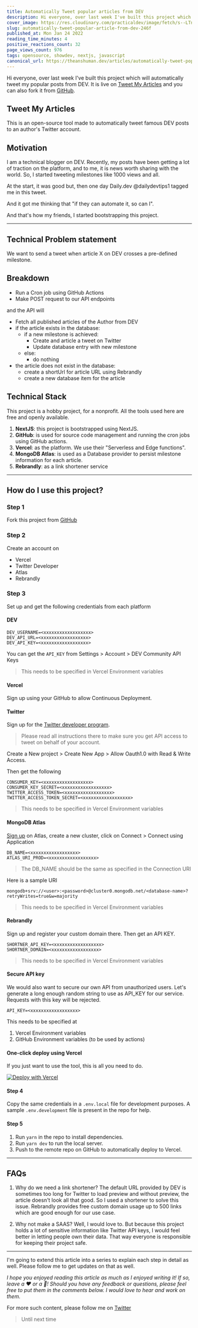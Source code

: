```yaml
---
title: Automatically Tweet popular articles from DEV
description: Hi everyone, over last week I've built this project which will automatically tweet my popular posts...
cover_image: https://res.cloudinary.com/practicaldev/image/fetch/s--LTnqQXYv--/c_imagga_scale,f_auto,fl_progressive,h_420,q_auto,w_1000/https://dev-to-uploads.s3.amazonaws.com/uploads/articles/sw095j0iszqyncabnttd.jpg
slug: automatically-tweet-popular-article-from-dev-246f
published_at: Mon Jan 24 2022
reading_time_minutes: 4
positive_reactions_count: 32
page_views_count: 976
tags: opensource, showdev, nextjs, javascript
canonical_url: https://theanshuman.dev/articles/automatically-tweet-popular-article-from-dev-246f
---
```


Hi everyone, over last week I've built this project which will automatically tweet my popular posts from DEV. It is live on [Tweet My Articles](https://tma.theanshuman.dev) and you can also fork it from [GitHub](https://github.com/Anshuman71/tweet-my-articles).

## Tweet My Articles

This is an open-source tool made to automatically tweet famous DEV posts to an author's Twitter account.

## Motivation

I am a technical blogger on DEV. Recently, my posts have been getting a lot of traction on the platform, and to me, it is news worth sharing with the world. So, I started tweeting milestones like 1000 views and all.

At the start, it was good but, then one day Daily.dev @dailydevtips1 tagged me in this tweet.

And it got me thinking that "if they can automate it, so can I".

And that's how my friends, I started bootstrapping this project.

---

## Technical Problem statement

We want to send a tweet when article X on DEV crosses a pre-defined milestone.

## Breakdown

- Run a Cron job using GitHub Actions
- Make POST request to our API endpoints

and the API will

- Fetch all published articles of the Author from DEV
- if the article exists in the database:
  - if a new milestone is achieved:
    - Create and article a tweet on Twitter
    - Update database entry with new milestone
  - else:
    - do nothing
- the article does not exist in the database:
  - create a shortUrl for article URL using Rebrandly
  - create a new database item for the article

## Technical Stack

This project is a hobby project, for a nonprofit. All the tools used here are free and openly available.

1. **NextJS**: this project is bootstrapped using NextJS.
2. **GitHub**: is used for source code management and running the cron jobs using GitHub actions.
3. **Vercel**: as the platform. We use their "Serverless and Edge functions".
4. **MongoDB Atlas**: is used as a Database provider to persist milestone information for each article.
5. **Rebrandly**: as a link shortener service

---

## How do I use this project?

### Step 1

Fork this project from [GitHub](https://github.com/Anshuman71/tweet-my-articles)

### Step 2

Create an account on

- Vercel
- Twitter Developer
- Atlas
- Rebrandly

### Step 3

Set up and get the following credentials from each platform

#### DEV

```
DEV_USERNAME=<xxxxxxxxxxxxxxxxxx>
DEV_API_URL=<xxxxxxxxxxxxxxxxxx>
DEV_API_KEY=<xxxxxxxxxxxxxxxxxx>
```

You can get the `API_KEY` from Settings > Account > DEV Community API Keys

> This needs to be specified in Vercel Environment variables

#### Vercel

Sign up using your GitHub to allow Continuous Deployment.

#### Twitter

Sign up for the [Twitter developer program](https://developer.twitter.com/en).

> Please read all instructions there to make sure you get API access to tweet on behalf of your account.

Create a New project > Create New App > Allow Oauth1.0 with Read & Write Access.

Then get the following

```
CONSUMER_KEY=<xxxxxxxxxxxxxxxxxx>
CONSUMER_KEY_SECRET=<xxxxxxxxxxxxxxxxxx>
TWITTER_ACCESS_TOKEN=<xxxxxxxxxxxxxxxxxx>
TWITTER_ACCESS_TOKEN_SECRET=<xxxxxxxxxxxxxxxxxx>
```

> This needs to be specified in Vercel Environment variables

#### MongoDB Atlas

[Sign up](https://www.mongodb.com/atlas/database) on Atlas, create a new cluster, click on Connect > Connect using Application

```
DB_NAME=<xxxxxxxxxxxxxxxxxx>
ATLAS_URI_PROD=<xxxxxxxxxxxxxxxxxx>
```

> The DB_NAME should be the same as specified in the Connection URI

Here is a sample URI

```
mongodb+srv://<user>:<password>@cluster0.mongodb.net/<database-name>?retryWrites=true&w=majority
```

> This needs to be specified in Vercel Environment variables

#### Rebrandly

Sign up and register your custom domain there. Then get an API KEY.

```
SHORTNER_API_KEY=<xxxxxxxxxxxxxxxxxx>
SHORTNER_DOMAIN=<xxxxxxxxxxxxxxxxxx>
```

> This needs to be specified in Vercel Environment variables

#### Secure API key

We would also want to secure our own API from unauthorized users. Let's generate a long enough random string to use as API_KEY for our service. Requests with this key will be rejected.

```
API_KEY=<xxxxxxxxxxxxxxxxxx>
```

This needs to be specified at

1. Vercel Environment variables
2. GitHub Environment variables (to be used by actions)

#### One-click deploy using Vercel

If you just want to use the tool, this is all you need to do.

[![Deploy with Vercel](https://vercel.com/button)](https://vercel.com/new/clone?repository-url=https%3A%2F%2Fgithub.com%2FAnshuman71%2Ftweet-my-articles&project-name=tweet-my-articles)

#### Step 4

Copy the same credentials in a `.env.local` file for development purposes. A sample `.env.development` file is present in the repo for help.

#### Step 5

1. Run `yarn` in the repo to install dependencies.
2. Run `yarn dev` to run the local server.
3. Push to the remote repo on GitHub to automatically deploy to Vercel.

---

## FAQs

1. Why do we need a link shortener?
   The default URL provided by DEV is sometimes too long for Twitter to load preview and without preview, the article doesn't look all that good. So I used a shortener to solve this issue. Rebrandly provides free custom domain usage up to 500 links which are good enough for our use case.

2. Why not make a SAAS?
   Well, I would love to. But because this project holds a lot of sensitive information like Twitter API keys, I would feel better in letting people own their data. That way everyone is responsible for keeping their project safe.

---

I'm going to extend this article into a series to explain each step in detail as well. Please follow me to get updates on that as well.

_I hope you enjoyed reading this article as much as I enjoyed writing it! If so, leave a ❤️ or a 🦄! Should you have any feedback or questions, please feel free to put them in the comments below. I would love to hear and work on them._

For more such content, please follow me on [Twitter](https://twitter.com/sun_anshuman)

> Until next time
